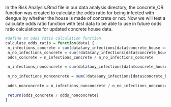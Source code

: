 In the Risk Analysis.Rmd file in our data analysis directory, the concrete_OR function was created to calculate the odds ratio for being infected with dengue by whether the house is made of concrete or not. Now we will test a calculate odds ratio function with test data to be able to use in future odds ratio calculations for updated concrete house data.

```r
#define an odds ratio calculation function
calculate_odds_ratio = function(data) {
 n_infections_concrete = sum(data$any_infections[data$concrete_house == 1])
 n_no_infections_concrete = sum(!data$any_infections[data$concrete_house == 1])
 odds_concrete = n_infections_concrete / n_no_infections_concrete
  
 n_infections_nonconcrete = sum(data$any_infections[data$concrete_house == 0])
 
 n_no_infections_nonconcrete = sum(!data$any_infections[data$concrete_house == 0])
 
 odds_nonconcrete = n_infections_nonconcrete / n_no_infections_nonconcrete
  
 return(odds_concrete / odds_nonconcrete)
}
```
